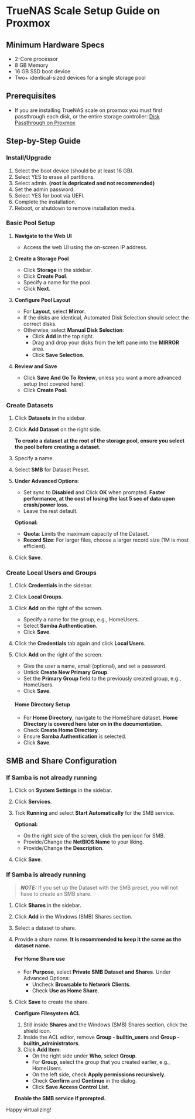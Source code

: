 # TrueNAS Scale Setup Guide on Proxmox

## Minimum Hardware Specs

- 2-Core processor
- 8 GB Memory
- 16 GB SSD boot device
- Two+ identical-sized devices for a single storage pool

## Prerequisites

- If you are installing TrueNAS scale on proxmox you must first passthrough each disk, or the entire storage controller: [Disk Passthrough on Proxmox](/proxmox/disk-passthrough)

## Step-by-Step Guide

### Install/Upgrade

1. Select the boot device (should be at least 16 GB).
2. Select YES to erase all partitions.
3. Select admin.
   **(root is depricated and not recommended)**
4. Set the admin password.
5. Select YES for boot via UEFI.
6. Complete the installation.
7. Reboot, or shutdown to remove installation media.

### Basic Pool Setup

1. **Navigate to the Web UI**

   - Access the web UI using the on-screen IP address.

2. **Create a Storage Pool**

   - Click **Storage** in the sidebar.
   - Click **Create Pool**.
   - Specify a name for the pool.
   - Click **Next**.

3. **Configure Pool Layout**

   - For **Layout**, select **Mirror**.
   - If the disks are identical, Automated Disk Selection should select the correct disks.
   - Otherwise, select **Manual Disk Selection**:
     - Click **Add** in the top right.
     - Drag and drop your disks from the left pane into the **MIRROR** area.
     - Click **Save Selection**.

4. **Review and Save**
   - Click **Save And Go To Review**, unless you want a more advanced setup (not covered here).
   - Click **Create Pool**.

### Create Datasets

1. Click **Datasets** in the sidebar.
2. Click **Add Dataset** on the right side.

   **To create a dataset at the root of the storage pool, ensure you select the pool before creating a dataset.**

3. Specify a name.
4. Select **SMB** for Dataset Preset.
5. **Under Advanced Options**:

   - Set sync to **Disabled** and Click **OK** when prompted.
     **Faster performance, at the cost of losing the last 5 sec of data upon crash/power loss.**
   - Leave the rest default.

   **Optional:**

   - **Quota**: Limits the maximum capacity of the Dataset.
   - **Record Size**: For larger files, choose a larger record size (1M is most efficient).

6. Click **Save**.

### Create Local Users and Groups

1. Click **Credentials** in the sidebar.
2. Click **Local Groups**.
3. Click **Add** on the right of the screen.

   - Specify a name for the group, e.g., HomeUsers.
   - Select **Samba Authentication**.
   - Click **Save**.

4. Click the **Credentials** tab again and click **Local Users**.
5. Click **Add** on the right of the screen.

   - Give the user a name, email (optional), and set a password.
   - Untick **Create New Primary Group**.
   - Set the **Primary Group** field to the previously created group, e.g., HomeUsers.
   - Click **Save**.

   #### Home Directory Setup

   - For **Home Directory**, navigate to the HomeShare dataset.
     **Home Directory is covered here later on in the documentation.**
   - Check **Create Home Directory**.
   - Ensure **Samba Authentication** is selected.
   - Click **Save**.

## SMB and Share Configuration

### If Samba is not already running

1. Click on **System Settings** in the sidebar.
2. Click **Services**.
3. Tick **Running** and select **Start Automatically** for the SMB service.

   **Optional:**

   - On the right side of the screen, click the pen icon for SMB.
   - Provide/Change the **NetBIOS Name** to your liking.
   - Provide/Change the **Description**.

4. Click **Save**.

### If Samba is already running

> **_NOTE:_** If you set up the Dataset with the SMB preset, you will not have to create an SMB share.

1. Click **Shares** in the sidebar.
2. Click **Add** in the Windows (SMB) Shares section.
3. Select a dataset to share.
4. Provide a share name.
   **It is recommended to keep it the same as the dataset name.**

   #### For Home Share use

   - For **Purpose**, select **Private SMB Dataset and Shares**.
     Under Advanced Options:
     - Uncheck **Browsable to Network Clients**.
     - Check **Use as Home Share**.

5. Click **Save** to create the share.

   **Configure Filesystem ACL**

   1. Still inside **Shares** and the Windows (SMB) Shares section, click the shield icon.
   2. Inside the ACL editor, remove **Group - builtin_users** and **Group - builtin_administrators**.
   3. Click **Add Item**:
      - On the right side under **Who**, select **Group**.
      - For **Group**, select the group that you created earlier, e.g., HomeUsers.
      - On the left side, check **Apply permissions recursively**.
      - Check **Confirm** and **Continue** in the dialog.
      - Click **Save Access Control List**.

   **Enable the SMB service if prompted.**

Happy virtualizing!
